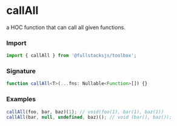 # callAll

a HOC function that can call all given functions.

### Import

```typescript copy
import { callAll } from '@fullstacksjs/toolbox';
```

### Signature

```typescript copy
function callAll<T>(...fns: Nullable<Function>[]) {}
```

### Examples

```typescript copy
callAll(foo, bar, baz)(1); // void(foo(1), bar(1), baz(1))
callAll(bar, null, undefined, baz)(); // void (bar(), baz());
```
